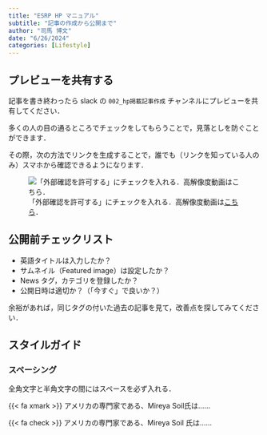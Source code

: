 ```yaml
---
title: "ESRP HP マニュアル"
subtitle: "記事の作成から公開まで"
author: "司馬 博文"
date: "6/26/2024"
categories: [Lifestyle]
---
```


## プレビューを共有する

記事を書き終わったら slack の `002_hp掲載記事作成` チャンネルにプレビューを共有してください．

多くの人の目の通るところでチェックをしてもらうことで，見落としを防ぐことができます．

その際，次の方法でリンクを生成することで，誰でも（リンクを知っている人のみ）スマホから確認できるようになります．

![「外部確認を許可する」にチェックを入れる．高解像度動画は[こちら](https://youtu.be/fRY03GUHglw)．](output.gif)

## 公開前チェックリスト

::: {.callout-important appearance="simple" icon="false"}

* 英語タイトルは入力したか？
* サムネイル（Featured image）は設定したか？
* News タグ，カテゴリを登録したか？
* 公開日時は適切か？（「今すぐ」で良いか？）

:::

余裕があれば，同じタグの付いた過去の記事を見て，改善点を探してみてください．

## スタイルガイド

### スペーシング

全角文字と半角文字の間にはスペースを必ず入れる．

::: {.callout-caution appearance="simple" icon="false"}

[{{< fa xmark >}}]{.color-blue} アメリカの専門家である、Mireya Soil氏は……

[{{< fa check >}}]{.color-red}  アメリカの専門家である、Mireya Soil 氏は……

:::

